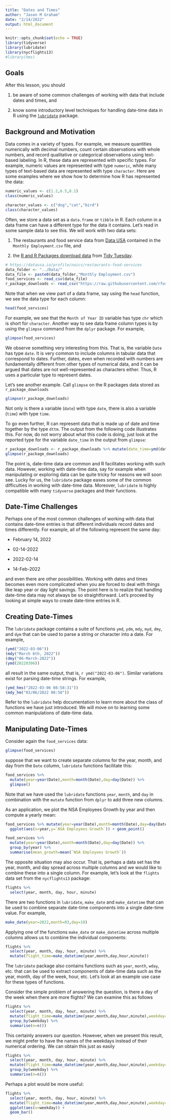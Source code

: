 ```yaml
---
title: "Dates and Times"
author: "Jason M Graham"
date: "2/14/2022"
output: html_document
---
```


```r
knitr::opts_chunk$set(echo = TRUE)
library(tidyverse)
library(lubridate)
library(nycflights13)
#library(hms)
```


## Goals

After this lesson, you should

1) be aware of some common challenges of working with data that include dates and times, and

2) know some introductory level techniques for handling date-time data in R using the [`lubridate`](https://lubridate.tidyverse.org/) package. 

## Background and Motivation 

Data comes in a variety of types. For example, we measure quantities numerically with decimal numbers, count certain observations with whole numbers, and record qualitative or categorical observations using text-based labeling. In R, these data are represented with specific types. For example, numeric values are represented with type `numeric`, while many types of text-based data are represented with type `character`. Here are some examples where we show how to determine how R has represented the data:

```r
numeric_values <- c(1.2,6.5,8.1)
class(numeric_values)
```

```r
character_values <- c("dog","cat","bird")
class(character_values)
```

Often, we store a data set as a `data.frame` or `tibble` in R. Each column in a data frame can have a different type for the data it contains. Let's read in some sample data to see this. We will work with two data sets:

1) The restaurants and food service data from [Data USA](https://datausa.io/) contained in the `Monthly Employment.csv` file, and

2) the [R and R Packages download data](https://github.com/rfordatascience/tidytuesday/tree/master/data/2018/2018-10-30) from [Tidy Tuesday](https://github.com/rfordatascience/tidytuesday). 

```r
# https://datausa.io/profile/naics/restaurants-food-services
data_folder <- "../Data/"
data_file <- paste0(data_folder,"Monthly Employment.csv")
food_services <- read_csv(data_file)
r_package_downloads <- read_csv("https://raw.githubusercontent.com/rfordatascience/tidytuesday/master/data/2018/2018-10-30/r-downloads.csv")
```


Note that when we view part of a data frame, say using the `head` function, we see the data type for each column: 

```r
head(food_services)
```

For example, we see that the `Month of Year ID` variable has type `chr` which is short for `character`. Another way to see data frame column types is by using the  `glimpse` command from the `dplyr` package. For example, 

```r
glimpse(food_services)
```

We observe something very interesting from this. That is, the variable `Date` has type  `date`. It is very common to include columns in tabular data that correspond to dates. Further, dates, even when recorded with numbers are fundamentally different from other types of numerical data, and it can be argued that dates are not well-represented as characters either. Thus, R uses a particular type to represent dates. 

Let's see another example. Call `glimpse` on the R packages data stored as `r_package_downloads`

```r
glimpse(r_package_downloads)
```

Not only is there a variable (`date`) with type `date`, there is also a variable (`time`) with type `time`. 

To go even further, R can represent data that is made up of date and time together by the type `dttm`. The output from the following code illustrates this. For now, do not worry about what this code is doing, just look at the reported type for the variable `date_time` in the output from `glimpse`: 

```r
r_package_downloads <- r_package_downloads %>% mutate(date_time=ymd(date) + hms(time))
glimpse(r_package_downloads)
```


The point is, date-time data are common and R facilitates working with such data. However, working with date-time data, say for example when manipulating or exploring data can be quite tricky for reasons we will soon see. Lucky for us, the `lubridate` package eases some of the common difficulties in working with date-time data. Moreover, `lubridate` is highly compatible with many `tidyverse` packages and their functions. 

## Date-Time Challenges

Perhaps one of the most common challenges of working with data that contains date-time entries is that different individuals record dates and times differently. For example, all of the following represent the same day:

* February 14, 2022

* 02-14-2022

* 2022-02-14

* 14-Feb-2022

and even there are other possibilities. Working with dates and times becomes even more complicated when you are forced to deal with things like leap year or day light savings. The point here is to realize that handling date-time data may not always be so straightforward. Let's proceed by looking at simple ways to create date-time entries in R. 

## Creating Date-Times

The `lubridate` package contains a suite of functions `ymd`, `ydm`, `mdy`, `myd`, `dmy`, and `dym` that can be used to parse a string or character into a date. For example,

```r
(ymd("2022-03-06"))
(mdy("March 6th, 2022"))
(dmy("06-March-2022"))
(ymd(20220306))
```

all result in the same output, that is, `r ymd("2022-03-06")`. Similar variations exist for parsing date-time strings. For example, 

```r
(ymd_hms("2022-03-06 08:58:31"))
(mdy_hm("03/06/2022 08:58"))
```

Refer to the `lubridate` help documentation to learn more about the class of functions we have just introduced. We will move on to learning some common manipulations of date-time data.  

## Manipulating Date-Times

Consider again the `food_services` data:

```r
glimpse(food_services)
```

suppose that we want to create separate columns for the year, month, and day from the `Date` column, `lubridate` functions facilitate this:

```r
food_services %>% 
  mutate(year=year(Date),month=month(Date),day=day(Date)) %>%
  glimpse()
```

Note that we have used the `lubridate` functions `year`, `month`, and `day` in combination with the `mutate` function from `dplyr` to add three new columns. 

As an application, we plot the NSA Employees Growth by year and then compute a yearly mean:

```r
food_services %>% mutate(year=year(Date),month=month(Date),day=day(Date)) %>%
  ggplot(aes(x=year,y=`NSA Employees Growth`)) + geom_point()
```


```r
food_services %>% 
  mutate(year=year(Date),month=month(Date),day=day(Date)) %>% 
  group_by(year) %>% 
  summarise(mean_growth=mean(`NSA Employees Growth`))
```

The opposite situation may also occur. That is, perhaps a data set has the year, month, and day spread across multiple columns and we would like to combine these into a single column. For example, let's look at the `flights` data set from the `nycflights13` package:

```r
flights %>% 
  select(year, month, day, hour, minute)
```
There are two functions in `lubridate`, `make_date` and `make_datetime` that can be used to combine separate date-time components into a single date-time value. For example, 

```r
make_date(year=2022,month=03,day=10)
```

Applying one of the functions `make_date` or `make_datetime` across multiple columns allows us to combine the individual components:

```r
flights %>% 
  select(year, month, day, hour, minute) %>%
  mutate(flight_time=make_datetime(year,month,day,hour,minute))
```

The `lubridate` package also contains functions such as `year`, `month`, `wday`, etc. that can be used to extract components of date-time data such as the year, month, day of the week, hour, etc. Let's look at an example use case for these types of functions. 

Consider the simple problem of answering the question, is there a day of the week when there are more flights? We can examine this as follows

```r
flights %>% 
  select(year, month, day, hour, minute) %>%
  mutate(flight_time=make_datetime(year,month,day,hour,minute),weekday=wday(flight_time)) %>%
  group_by(weekday) %>% 
  summarise(n=n())
```

This certainly answers our question. However, when we present this result, we might prefer to have the names of the weekdays instead of their numerical ordering. We can obtain this just as easily

```r
flights %>% 
  select(year, month, day, hour, minute) %>%
  mutate(flight_time=make_datetime(year,month,day,hour,minute),weekday=wday(flight_time,label=TRUE,abbr=FALSE)) %>%
  group_by(weekday) %>% 
  summarise(n=n())
```

Perhaps a plot would be more useful:

```r
flights %>% 
  select(year, month, day, hour, minute) %>%
  mutate(flight_time=make_datetime(year,month,day,hour,minute),weekday=wday(flight_time,label=TRUE,abbr=FALSE)) %>%
  ggplot(aes(x=weekday)) + 
  geom_bar()
```


